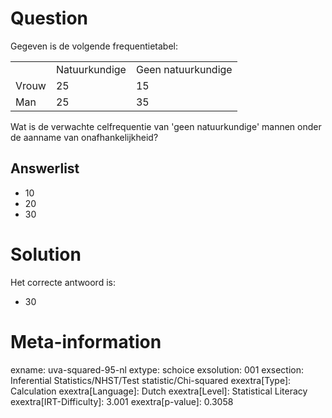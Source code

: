 Question
========

Gegeven is de volgende frequentietabel:

  ------- --------------- --------------------
          Natuurkundige   Geen natuurkundige
  Vrouw   25              15
  Man     25              35
  ------- --------------- --------------------

Wat is de verwachte celfrequentie van \'geen natuurkundige\' mannen
onder de aanname van onafhankelijkheid?


Answerlist
----------

* 10
* 20
* 30

Solution
========

Het correcte antwoord is: 

* 30

Meta-information
================
exname: uva-squared-95-nl
extype: schoice
exsolution: 001
exsection: Inferential Statistics/NHST/Test statistic/Chi-squared
exextra[Type]: Calculation
exextra[Language]: Dutch
exextra[Level]: Statistical Literacy
exextra[IRT-Difficulty]: 3.001
exextra[p-value]: 0.3058
